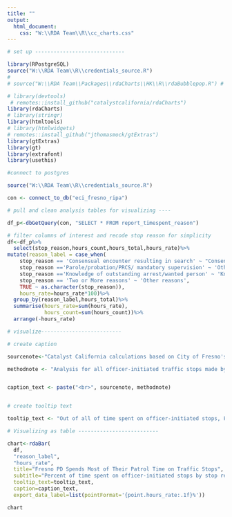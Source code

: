 ```yaml
---
title: ""
output:
  html_document:
    css: "W:\\RDA Team\\R\\cc_charts.css"
---
```

<!-- link to Google Font -->
<link href="https://fonts.googleapis.com/css2?family=Inter:wght@100;200;300;400;500;600;700;800;900&display=swap" rel="stylesheet">

```r

# set up -----------------------------

library(RPostgreSQL)
source("W:\\RDA Team\\R\\credentials_source.R")
# 
# source("W:\\RDA Team\\Packages\\rdaCharts\\HK\\R\\rdaBubblepop.R") # sourcing one of the visual files so I can get color codes

# library(devtools)
 # remotes::install_github("catalystcalifornia/rdaCharts")
library(rdaCharts)
# library(stringr)
library(htmltools) 
# library(htmlwidgets)
# remotes::install_github("jthomasmock/gtExtras")
library(gtExtras)
library(gt)
library(extrafont)
library(usethis)

#connect to postgres

source("W:\\RDA Team\\R\\credentials_source.R")

con <- connect_to_db("eci_fresno_ripa")

# pull and clean analysis tables for visualizing ----

df_p<-dbGetQuery(con, "SELECT * FROM report_timespent_reason")

# filter columns of interest and recode stop reason for simplicity
df<-df_p%>%
  select(stop_reason,hours_count,hours_total,hours_rate)%>%
mutate(reason_label = case_when(
    stop_reason == 'Consensual encounter resulting in search' ~ "Consensual encounter and search", 
    stop_reason =='Parole/probation/PRCS/ mandatory supervision' ~ 'Other reasons',
    stop_reason =='Knowledge of outstanding arrest/wanted person' ~ 'Knowledge of outstanding arrest',
    stop_reason == 'Two or More reasons' ~ 'Other reasons',
    TRUE ~ as.character(stop_reason)),
    hours_rate=hours_rate*100)%>%
  group_by(reason_label,hours_total)%>%
  summarise(hours_rate=sum(hours_rate),
            hours_count=sum(hours_count))%>%
  arrange(-hours_rate)

# visualize--------------------------

# create caption 

sourcenote<-"Catalyst California calculations based on City of Fresno's Police Stop Data (2022), catalystcalifornia.org, 2024. "

methodnote <- "Analysis for all officer-initiated traffic stops made by officers in 2022. Other reasons include stops for probation or parole and stops made for two or more reasons."


caption_text <- paste("<br>", sourcenote, methodnote)


# create tooltip text

tooltip_text <- "Out of all of time spent on officer-initiated stops, Fresno PD spent <b>{point.hours_rate:.1f}%</b> of their time on stops for <b>{point.reason_label}</b>."

# Visualizing as table --------------------------

chart<-rdaBar(
  df,
  "reason_label",
  "hours_rate",
  title="Fresno PD Spends Most of Their Patrol Time on Traffic Stops",
  subtitle="Percent of time spent on officer-initiated stops by stop reason",
  tooltip_text=tooltip_text,
  caption=caption_text,
  export_data_label=list(pointFormat='{point.hours_rate:.1f}%'))

```

```r

chart

```
<script>
  widg = document.getElementsByClassName('html-widget'); //find widgets
  for (let i = 0; i < widg.length; i++) { //loop through
    document.getElementsByClassName('highchart')[i].style.width = '100%'; //adjust width
    document.getElementsByClassName('highchart')[i].style.height = '100%'; //adjust height
  }
</script>
